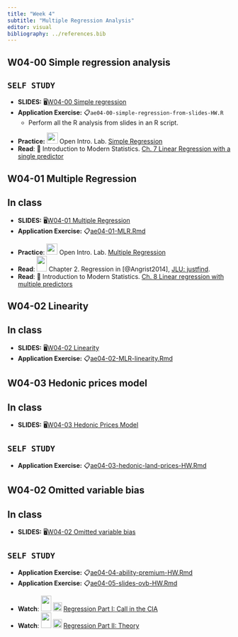 ```yaml
---
title: "Week 4"
subtitle: "Multiple Regression Analysis"
editor: visual
bibliography: ../references.bib
---
```


## W04-00 Simple regression analysis

::: callout-important
## `SELF STUDY`

-   **SLIDES:** 🖥[W04-00 Simple regression](/slides/10-simple-regression/10-simple-regression.html)
-   **Application Exercise:** 📋`ae04-00-simple-regression-from-slides-HW.R`
    -   Perform all the R analysis from slides in an R script.
:::

-   **Practice:** ![](https://openintrostat.github.io/oilabs-tidy/logo/logo-square.png){width="25"} Open Intro. Lab. [Simple Regression](https://openintrostat.github.io/oilabs-tidy/08_simple_regression/simple_regression.html)
-   **Read**: 📖 Introduction to Modern Statistics. [Ch. 7 Linear Regression with a single predictor](https://openintro-ims.netlify.app/model-slr.html#model-slr)

## W04-01 Multiple Regression

::: callout-tip
## In class

-   **SLIDES:** 🖥[W04-01 Multiple Regression](/slides/30-multiple-regression/multiple-regression.html)
-   **Application Exercise:** 📋[ae04-01-MLR.Rmd](/ae/ae04-multiple-regression-part-1/ae04-01-MLR.html)
:::

-   **Practice**: ![](https://openintrostat.github.io/oilabs-tidy/logo/logo-square.png){width="25"} Open Intro. Lab. [Multiple Regression](https://openintrostat.github.io/oilabs-tidy/09_multiple_regression/multiple_regression.html)
-   **Read**: ![](http://www.masteringmetrics.com/wp-content/themes/easybakeV2/img/book.png){width="23" height="35"} Chapter 2. Regression in [@Angrist2014], [JLU: justfind](https://hds.hebis.de/ubgi/Record/HEB35797798X).
-   **Read**: 📖 Introduction to Modern Statistics. [Ch. 8 Linear regression with multiple predictors](https://openintro-ims.netlify.app/model-mlr.html#model-mlr)

## W04-02 Linearity

::: callout-tip
## In class

-   **SLIDES:** 🖥[W04-02 Linearity](/slides/30-multiple-regression/linearity.html)
-   **Application Exercise:** 📋[ae04-02-MLR-linearity.Rmd](/ae/ae04-multiple-regression-part-1/ae04-02-MLR-linearity.html)
:::

## W04-03 Hedonic prices model

::: callout-tip
## In class

-   **SLIDES:** 🖥[W04-03 Hedonic Prices Model](/slides/30-multiple-regression/hedonic-regression.html)
:::

::: callout-important
## `SELF STUDY`

-   **Application Exercise:** 📋[ae04-03-hedonic-land-prices-HW.Rmd](/ae/ae04-multiple-regression-part-1/ae04-03-hedonic-land-prices-HW.html)
:::

## W04-02 Omitted variable bias

::: callout-tip
## In class

-   **SLIDES:** 🖥[W04-02 Omitted variable bias](/slides/30-multiple-regression/ovb.html)
:::

::: callout-important
## `SELF STUDY`

-   **Application Exercise:** 📋[ae04-04-ability-premium-HW.Rmd](/ae/ae04-multiple-regression-part-1/ae04-04-ability-premium-HW.html)
-   **Application Exercise:** 📋[ae04-05-slides-ovb-HW.Rmd](/ae/ae04-multiple-regression-part-1/ae04-05-slides-ovb-HW.html)
:::

-   **Watch**: ![](http://www.masteringmetrics.com/wp-content/themes/easybakeV2/img/book.png){width="23" height="35"} ![](https://emojipedia-us.s3.amazonaws.com/content/2020/04/05/yt.png){width="20"} [Regression Part I: Call in the CIA](https://youtu.be/OwNxEaOF8yY?t=2)
-   **Watch**: ![](http://www.masteringmetrics.com/wp-content/themes/easybakeV2/img/book.png){width="23" height="35"} ![](https://emojipedia-us.s3.amazonaws.com/content/2020/04/05/yt.png){width="20"} [Regression Part II: Theory](https://youtu.be/KKJ-2_UUhnc?t=1)
